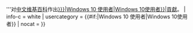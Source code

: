 <noinclude>{{pp-template|small = yes}}</noinclude>{{Userbox
| border-c = #0078D7
| id   = [[File:Windows logo - 2012 (dark blue).svg|30px|alt=|link=]]
| id-c = white
| info   = 該用户使用'''{{#if:{{{1|}}}|[[Windows 10 {{{1}}}]]|[[Windows 10]]}}'''对[[中文维基百科]]作出[[:Category:{{#if:{{{1|}}}|Windows 10 {{{1}}}使用者|Windows 10使用者}}|貢獻]]。
| info-c = white
| usercategory = {{#if:{{{1|}}}|Windows 10 {{{1}}}使用者|Windows 10使用者}}
| nocat = {{{nocat|}}}
}}<noinclude>{{Documentation}}</noinclude>